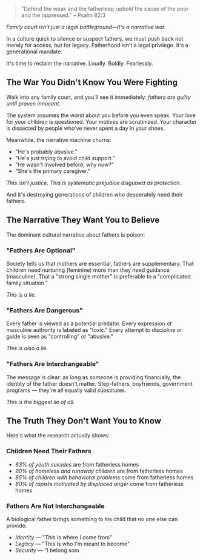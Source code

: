 > "Defend the weak and the fatherless; uphold the cause of the poor and the oppressed." – Psalm 82:3

*Family court isn't just a legal battleground—it's a narrative war.*

In a culture quick to silence or suspect fathers, we must push back not merely for access, but for legacy. Fatherhood isn't a legal privilege. It's a generational mandate.

It's time to reclaim the narrative. Loudly. Boldly. Fearlessly.

## The War You Didn't Know You Were Fighting

Walk into any family court, and you'll see it immediately: *fathers are guilty until proven innocent*.

The system assumes the worst about you before you even speak. Your love for your children is questioned. Your motives are scrutinized. Your character is dissected by people who've never spent a day in your shoes.

Meanwhile, the narrative machine churns:
- "He's probably abusive."
- "He's just trying to avoid child support."
- "He wasn't involved before, why now?"
- "She's the primary caregiver."

*This isn't justice. This is systematic prejudice disguised as protection.*

And it's destroying generations of children who desperately need their fathers.

## The Narrative They Want You to Believe

The dominant cultural narrative about fathers is poison:

### "Fathers Are Optional"
Society tells us that mothers are essential, fathers are supplementary. That children need nurturing (feminine) more than they need guidance (masculine). That a "strong single mother" is preferable to a "complicated family situation."

*This is a lie.*

### "Fathers Are Dangerous"
Every father is viewed as a potential predator. Every expression of masculine authority is labeled as "toxic." Every attempt to discipline or guide is seen as "controlling" or "abusive."

*This is also a lie.*

### "Fathers Are Interchangeable"
The message is clear: as long as someone is providing financially, the identity of the father doesn't matter. Step-fathers, boyfriends, government programs — they're all equally valid substitutes.

*This is the biggest lie of all.*

## The Truth They Don't Want You to Know

Here's what the research actually shows:

### Children Need Their Fathers
- *63% of youth suicides* are from fatherless homes  
- *90% of homeless and runaway children* are from fatherless homes  
- *85% of children with behavioral problems* come from fatherless homes  
- *80% of rapists motivated by displaced anger* come from fatherless homes  

### Fathers Are Not Interchangeable
A biological father brings something to his child that no one else can provide:
- *Identity* — "This is where I come from"  
- *Legacy* — "This is who I'm meant to become"  
- *Security* — "I belong som